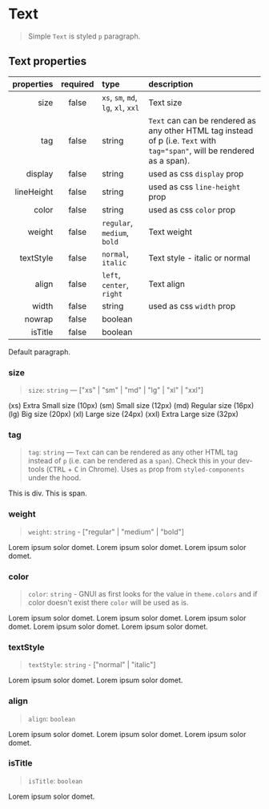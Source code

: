 
<Meta title="Typography/Text" component={Text} />

# Text

> Simple `Text` is styled `p` paragraph.

## Text properties

| properties | required | type                                                                                                  | description                                                                                                                                                 |
| ---------: | :------: | :---------------------------------------------------------------------------------------------------- | :---------------------------------------------------------------------------------------------------------------------------------------------------------- |
|       size |  false   | <code>xs</code>, <code>sm</code>, <code>md</code>, <code>lg</code>, <code>xl</code>, <code>xxl</code> | Text size                                                                                                                                                   |
|        tag |  false   | string                                                                                                | <code>Text</code> can can be rendered as any other HTML tag instead of p (i.e. <code>Text</code> with <code>tag="span"</code>, will be rendered as a span). |
|    display |  false   | string                                                                                                | used as css <code>display</code> prop                                                                                                                       |
| lineHeight |  false   | string                                                                                                | used as css <code>line-height</code> prop                                                                                                                   |
|      color |  false   | string                                                                                                | used as css <code>color</code> prop                                                                                                                         |
|     weight |  false   | <code>regular</code>, <code>medium</code>, <code>bold</code>                                          | Text weight                                                                                                                                                 |
|  textStyle |  false   | <code>normal</code>, <code>italic</code>                                                              | Text style - italic or normal                                                                                                                               |
|      align |  false   | <code>left</code>, <code>center</code>, <code>right</code>                                            | Text align                                                                                                                                                  |
|      width |  false   | string                                                                                                | used as css <code>width</code> prop                                                                                                                                                              |
|     nowrap |  false   | boolean                                                                                               |                                                                                                                                                             |
|    isTitle |  false   | boolean                                                                                               |                                                                                                                                                             |

<Preview>
  <Story name="simple">
    <Text>Default paragraph.</Text>
  </Story>
</Preview>

### size

> `size`: `string` — ["xs" | "sm" | "md" | "lg" | "xl" | "xxl"]

<Preview>
  <Story name="size">
    <GnuiContainer>
      <Text size="xs">(xs) Extra Small size (10px)</Text>
      <Text size="sm">(sm) Small size (12px)</Text>
      <Text size="md">(md) Regular size (16px)</Text>
      <Text size="lg">(lg) Big size (20px)</Text>
      <Text size="xl">(xl) Large size (24px)</Text>
      <Text size="xxl">(xxl) Extra Large size (32px)</Text>
    </GnuiContainer>
  </Story>
</Preview>

### tag

> `tag`: `string` — `Text` can can be rendered as any other HTML tag instead of `p` (i.e. can be rendered as a `span`). Check this in your dev-tools (<kbd>CTRL</kbd> + <kbd>C</kbd> in Chrome). Uses `as` prop from `styled-components` under the hood.

<Preview>
  <Story name="tag">
    <GnuiContainer>
      <Text tag="div">
        This is div. <Text tag="span">This is span.</Text>
      </Text>
    </GnuiContainer>
  </Story>
</Preview>

### weight

> `weight`: `string` - ["regular" | "medium" | "bold"]

<Preview>
  <Story name="weight">
    <GnuiContainer>
      <Text weight="regular">Lorem ipsum solor domet.</Text>
      <Text weight="medium">Lorem ipsum solor domet.</Text>
      <Text weight="bold">Lorem ipsum solor domet.</Text>
    </GnuiContainer>
  </Story>
</Preview>

### color

> `color`: `string` - GNUI as first looks for the value in `theme.colors` and if color doesn't exist there `color` will be used as is.

<Preview>
  <Story name="color">
    <GnuiContainer>
      <Text color="danger">Lorem ipsum solor domet.</Text>
      <Text color="success">Lorem ipsum solor domet.</Text>
      <Text color="warning">Lorem ipsum solor domet.</Text>
      <Text color="notification">Lorem ipsum solor domet.</Text>
      <Text color="#ccc">Lorem ipsum solor domet.</Text>
    </GnuiContainer>
  </Story>
</Preview>

### textStyle

> `textStyle`: `string` - ["normal" | "italic"]

<Preview>
  <Story name="textStyle">
    <GnuiContainer>
      <Text textStyle="normal">Lorem ipsum solor domet.</Text>
      <Text textStyle="italic">Lorem ipsum solor domet.</Text>
    </GnuiContainer>
  </Story>
</Preview>

### align

> `align`: `boolean`

<Preview>
  <Story name="align">
    <GnuiContainer>
      <Text align="left">Lorem ipsum solor domet.</Text>
      <Text align="center">Lorem ipsum solor domet.</Text>
      <Text align="right">Lorem ipsum solor domet.</Text>
    </GnuiContainer>
  </Story>
</Preview>

### isTitle

> `isTitle`: `boolean`

<Preview>
  <Story name="isTitle">
    <GnuiContainer>
      <Text isTitle="true">Lorem ipsum solor domet.</Text>
    </GnuiContainer>
  </Story>
</Preview>
